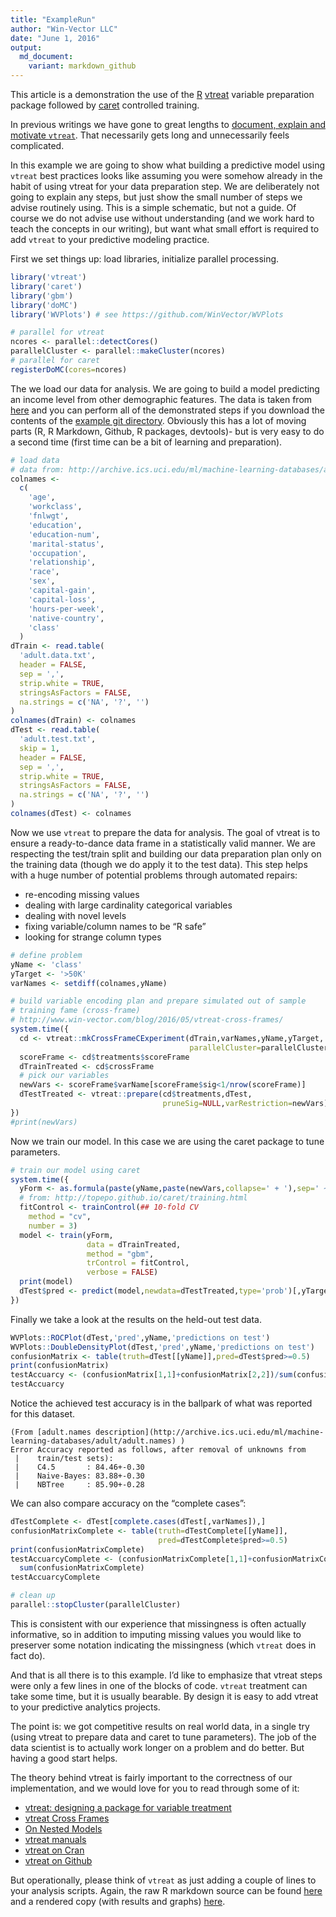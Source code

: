 ```yaml
---
title: "ExampleRun"
author: "Win-Vector LLC"
date: "June 1, 2016"
output:
  md_document:
    variant: markdown_github
---
```


This article is a demonstration the use of the [R](https://cran.r-project.org) [vtreat](https://github.com/WinVector/vtreat) variable preparation package followed by [caret](http://topepo.github.io/caret/index.html) controlled training.

In previous writings we have gone to great lengths to [document, explain and motivate `vtreat`](http://winvector.github.io/vtreathtml/).  That necessarily gets long and unnecessarily feels complicated.

In this example we are going to show what building a predictive model using `vtreat` best practices
looks like assuming you were somehow already in the habit of using vtreat for your data preparation step.  We are deliberately not going to explain any steps, but just show the small number of steps we advise routinely using.  This is a simple schematic, but not a guide.  Of course we do not advise use without understanding (and we work hard to teach the concepts in our writing), but want what small effort is required to add `vtreat` to your predictive modeling practice.

First we set things up: load libraries, initialize parallel processing.

```r
library('vtreat')
library('caret')
library('gbm')
library('doMC')
library('WVPlots') # see https://github.com/WinVector/WVPlots

# parallel for vtreat
ncores <- parallel::detectCores()
parallelCluster <- parallel::makeCluster(ncores)
# parallel for caret
registerDoMC(cores=ncores)
```

The we load our data for analysis.  We are going to build a model predicting an income level from other demographic features.  The data is taken from [here](http://archive.ics.uci.edu/ml/machine-learning-databases/adult/) and you can perform all of the demonstrated steps if you download the contents of the [example git directory](https://github.com/WinVector/Examples/tree/master/CensusAdultIncomeExample).  Obviously this has a lot of moving parts (R, R Markdown, Github, R packages, devtools)- but is very easy to do a second time (first time can be a bit of learning and preparation).

```r
# load data
# data from: http://archive.ics.uci.edu/ml/machine-learning-databases/adult/
colnames <-
  c(
    'age',
    'workclass',
    'fnlwgt',
    'education',
    'education-num',
    'marital-status',
    'occupation',
    'relationship',
    'race',
    'sex',
    'capital-gain',
    'capital-loss',
    'hours-per-week',
    'native-country',
    'class'
  )
dTrain <- read.table(
  'adult.data.txt',
  header = FALSE,
  sep = ',',
  strip.white = TRUE,
  stringsAsFactors = FALSE,
  na.strings = c('NA', '?', '')
)
colnames(dTrain) <- colnames
dTest <- read.table(
  'adult.test.txt',
  skip = 1,
  header = FALSE,
  sep = ',',
  strip.white = TRUE,
  stringsAsFactors = FALSE,
  na.strings = c('NA', '?', '')
)
colnames(dTest) <- colnames
```

Now we use `vtreat` to prepare the data for analysis.  The goal of vtreat is to ensure a ready-to-dance data frame in a statistically valid manner.  We are respecting the test/train split and building our data preparation plan only on the training data (though we do apply it to the test data).  This step helps with a huge number of potential problems through automated repairs:

  * re-encoding missing values
  * dealing with large cardinality categorical variables
  * dealing with novel levels
  * fixing variable/column names to be "R safe"
  * looking for strange column types

```r
# define problem
yName <- 'class'
yTarget <- '>50K'
varNames <- setdiff(colnames,yName)

# build variable encoding plan and prepare simulated out of sample
# training fame (cross-frame) 
# http://www.win-vector.com/blog/2016/05/vtreat-cross-frames/
system.time({
  cd <- vtreat::mkCrossFrameCExperiment(dTrain,varNames,yName,yTarget,
                                        parallelCluster=parallelCluster)
  scoreFrame <- cd$treatments$scoreFrame
  dTrainTreated <- cd$crossFrame
  # pick our variables
  newVars <- scoreFrame$varName[scoreFrame$sig<1/nrow(scoreFrame)]
  dTestTreated <- vtreat::prepare(cd$treatments,dTest,
                                  pruneSig=NULL,varRestriction=newVars)
})
#print(newVars)
```

Now we train our model.  In this case we are using the caret package to tune parameters.

```r
# train our model using caret
system.time({
  yForm <- as.formula(paste(yName,paste(newVars,collapse=' + '),sep=' ~ '))
  # from: http://topepo.github.io/caret/training.html
  fitControl <- trainControl(## 10-fold CV
    method = "cv",
    number = 3)
  model <- train(yForm,
                 data = dTrainTreated,
                 method = "gbm",
                 trControl = fitControl,
                 verbose = FALSE)
  print(model)
  dTest$pred <- predict(model,newdata=dTestTreated,type='prob')[,yTarget]
})
```

Finally we take a look at the results on the held-out test data.

```r
WVPlots::ROCPlot(dTest,'pred',yName,'predictions on test')
WVPlots::DoubleDensityPlot(dTest,'pred',yName,'predictions on test')
confusionMatrix <- table(truth=dTest[[yName]],pred=dTest$pred>=0.5)
print(confusionMatrix)
testAccuarcy <- (confusionMatrix[1,1]+confusionMatrix[2,2])/sum(confusionMatrix)
testAccuarcy
```

Notice the achieved test accuracy is in the ballpark of what was reported for this dataset.

    (From [adult.names description](http://archive.ics.uci.edu/ml/machine-learning-databases/adult/adult.names) )
    Error Accuracy reported as follows, after removal of unknowns from
     |    train/test sets):
     |    C4.5       : 84.46+-0.30
     |    Naive-Bayes: 83.88+-0.30
     |    NBTree     : 85.90+-0.28

We can also compare accuracy on the "complete cases":

```r
dTestComplete <- dTest[complete.cases(dTest[,varNames]),]
confusionMatrixComplete <- table(truth=dTestComplete[[yName]],
                                 pred=dTestComplete$pred>=0.5)
print(confusionMatrixComplete)
testAccuarcyComplete <- (confusionMatrixComplete[1,1]+confusionMatrixComplete[2,2])/
  sum(confusionMatrixComplete)
testAccuarcyComplete
```

```r
# clean up
parallel::stopCluster(parallelCluster)
```

This is consistent with our experience that missingness is often actually informative, so in addition to 
imputing missing values you would like to preserver some notation indicating the missingness (which
`vtreat` does in fact do).

And that is all there is to this example.  I'd like to emphasize that vtreat steps were only a few
lines in one of the blocks of code.  `vtreat` treatment can take some time, but it is usually bearable.  By design it is easy to add vtreat to your predictive analytics projects.

The point is: we got competitive results on real world data, in a single try (using vtreat to prepare data and caret to tune parameters).  The job of the data scientist is to actually work longer on a problem and do better.  But having a good start helps.

The theory behind vtreat is fairly important to the correctness of our implementation, and we would love for you to read through some of it:

  * [vtreat: designing a package for variable treatment](http://www.win-vector.com/blog/2014/08/vtreat-designing-a-package-for-variable-treatment/)
  * [vtreat Cross Frames](http://www.win-vector.com/blog/2016/05/vtreat-cross-frames/)
  * [On Nested Models](http://www.win-vector.com/blog/2016/04/on-nested-models/)
  * [vtreat manuals](http://winvector.github.io/vtreathtml/)
  * [vtreat on Cran](https://cran.r-project.org/package=vtreat)
  * [vtreat on Github](https://github.com/WinVector/vtreat)
  
But operationally, please think of `vtreat` as just adding a couple of lines to your analysis scripts.  Again, the raw R markdown source can be found [here](https://github.com/WinVector/Examples/blob/master/CensusAdultIncomeExample/ExampleRun.Rmd) and a rendered copy (with results and graphs) [here](https://github.com/WinVector/Examples/blob/master/CensusAdultIncomeExample/ExampleRun.md).




